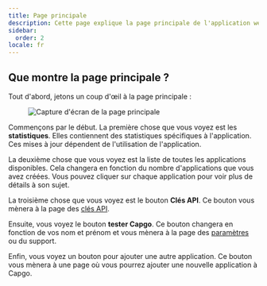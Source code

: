 ```yaml
---
title: Page principale
description: Cette page explique la page principale de l'application web
sidebar:
  order: 2
locale: fr
---
```


## Que montre la page principale ?

Tout d'abord, jetons un coup d'œil à la page principale :
<figure><img src="/main-pagewebp" alt="Capture d'écran de la page principale" /><figcaption></figcaption></figure>

Commençons par le début. La première chose que vous voyez est les **statistiques**. Elles contiennent des statistiques spécifiques à l'application. Ces mises à jour dépendent de l'utilisation de l'application.

La deuxième chose que vous voyez est la liste de toutes les applications disponibles. Cela changera en fonction du nombre d'applications que vous avez créées. Vous pouvez cliquer sur chaque application pour voir plus de détails à son sujet.

La troisième chose que vous voyez est le bouton **Clés API**. Ce bouton vous mènera à la page des [clés API](/docs/webapp/api-keys/).

Ensuite, vous voyez le bouton **tester Capgo**. Ce bouton changera en fonction de vos nom et prénom et vous mènera à la page des [paramètres](/docs/webapp/settings/) ou du support.

Enfin, vous voyez un bouton pour ajouter une autre application. Ce bouton vous mènera à une page où vous pourrez ajouter une nouvelle application à Capgo.